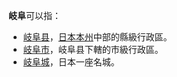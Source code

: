 '''岐阜'''可以指：
* [[岐阜县|岐阜县]]，[[日本|日本]][[本州|本州]]中部的縣級行政區。
* [[岐阜市|岐阜市]]，岐阜县下轄的市級行政區。
* [[岐阜城|岐阜城]]，日本一座名城。

{{disambig|Q歧|Cat=二字地名消歧义}}